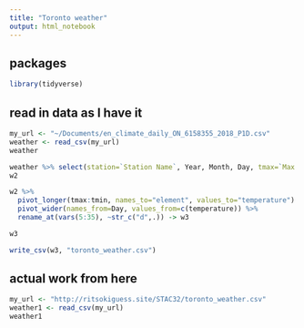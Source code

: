 ```yaml
---
title: "Toronto weather"
output: html_notebook
---
```


## packages

```r
library(tidyverse)
```

## read in data as I have it

```r
my_url <- "~/Documents/en_climate_daily_ON_6158355_2018_P1D.csv"
weather <- read_csv(my_url)
weather
```

```r
weather %>% select(station=`Station Name`, Year, Month, Day, tmax=`Max Temp (°C)`, tmin=`Min Temp (°C)`) -> w2
w2
```

```r
w2 %>% 
  pivot_longer(tmax:tmin, names_to="element", values_to="temperature") %>% 
  pivot_wider(names_from=Day, values_from=c(temperature)) %>% 
  rename_at(vars(5:35), ~str_c("d",.)) -> w3
```

```r
w3
```

```r
write_csv(w3, "toronto_weather.csv")
```

## actual work from here

```r
my_url <- "http://ritsokiguess.site/STAC32/toronto_weather.csv"
weather1 <- read_csv(my_url)
weather1
```

